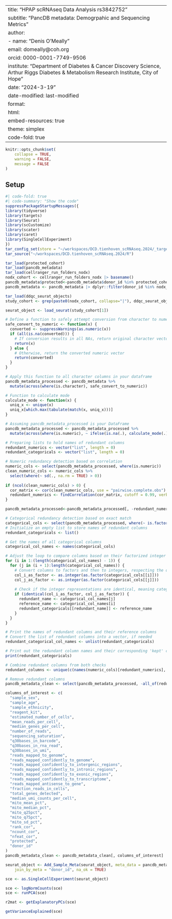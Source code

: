 
---
title: "HPAP scRNAseq Data Analysis rs3842752"
subtitle: "PancDB metadata: Demogrpahic and Sequencing Metrics"
author: 
- name: "Denis O'Meally"
  email: domeally@coh.org
  orcid: 0000-0001-7749-9506
institute: "Department of Diabetes & Cancer Discovery Science, <br/> Arthur Riggs Diabetes & Metabolism Research Institute, City of Hope"
date: "2024-3-19" 
date-modified: last-modified
format:
  html:
    embed-resources: true
    theme: simplex
    code-fold: true
---

```r
knitr::opts_chunk$set(
    collapse = TRUE,
    warning = FALSE,
    message = FALSE
)
```

## Setup

```r
#| code-fold: true
#| code-summary: "Show the code"
suppressPackageStartupMessages({
library(tidyverse)
library(targets)
library(Seurat)
library(scCustomize)
library(scater)
library(caret)
library(SingleCellExperiment)
})
tar_config_set(store = "~/workspaces/DCD.tienhoven_scRNAseq.2024/_targets")
tar_source("~/workspaces/DCD.tienhoven_scRNAseq.2024/R")

tar_load(protected_cohort)
tar_load(pancdb_metadata)
tar_load(cellranger_run_folders_nodx)
nodx_cohort <- cellranger_run_folders_nodx |> basename()
pancdb_metadata$protected<-pancdb_metadata$donor_id %in% protected_cohort$sample_id
pancdb_metadata <- pancdb_metadata |> dplyr::filter(donor_id %in% nodx_cohort & str_detect(reagent_kit, "10X"))

tar_load(ddqc_seurat_objects)
study_cohort <- grep(paste0(nodx_cohort, collapse="|"), ddqc_seurat_objects, value = TRUE) 
```

```r
seurat_object <- load_seurat(study_cohort[1])

# Define a function to safely attempt conversion from character to numeric
safe_convert_to_numeric <- function(x) {
  converted <- suppressWarnings(as.numeric(x))
  if (all(is.na(converted))) {
    # If conversion results in all NAs, return original character vector
    return(x)
  } else {
    # Otherwise, return the converted numeric vector
    return(converted)
  }
}

# Apply this function to all character columns in your dataframe
pancdb_metadata_processed <- pancdb_metadata %>%
  mutate(across(where(is.character), safe_convert_to_numeric))

# Function to calculate mode
calculate_mode <- function(x) {
  uniq_x <- unique(x)
  uniq_x[which.max(tabulate(match(x, uniq_x)))]
}

# Assuming pancdb_metadata_processed is your DataFrame
pancdb_metadata_processed <- pancdb_metadata_processed %>%
  mutate(across(where(is.numeric), ~ ifelse(is.na(.), calculate_mode(.), .)))

# Preparing lists to hold names of redundant columns
redundant_numerics <- vector("list", length = 0)
redundant_categoricals <- vector("list", length = 0)

# Numeric redundancy detection based on correlation
numeric_cols <- select(pancdb_metadata_processed, where(is.numeric))
clean_numeric_cols <- numeric_cols %>%
  select(where(~ sd(., na.rm = TRUE) > 0))
  
if (ncol(clean_numeric_cols) > 0) {
  cor_matrix <- cor(clean_numeric_cols, use = "pairwise.complete.obs")
  redundant_numerics <- findCorrelation(cor_matrix, cutoff = 0.99, verbose = TRUE, exact = TRUE)
}

pancdb_metadata_processed<-pancdb_metadata_processed[, -redundant_numerics]

# Categorical redundancy detection based on exact match
categorical_cols <- select(pancdb_metadata_processed, where(~ is.factor(.) || is.character(.)))
# Initialize an empty list to store names of redundant columns
redundant_categoricals <- list()

# Get the names of all categorical columns
categorical_col_names <- names(categorical_cols)

# Adjust the loop to compare columns based on their factorized integer representation
for (i in 1:(length(categorical_col_names) - 1)) {
  for (j in (i + 1):length(categorical_col_names)) {
    # Convert columns to factors and then to integers, respecting the order of appearance
    col_i_as_factor <- as.integer(as.factor(categorical_cols[[i]]))
    col_j_as_factor <- as.integer(as.factor(categorical_cols[[j]]))
    
    # Check if the integer representations are identical, meaning categories co-vary directly
    if (identical(col_i_as_factor, col_j_as_factor)) {
      redundant_name <- categorical_col_names[j]
      reference_name <- categorical_col_names[i]
      redundant_categoricals[[redundant_name]] <- reference_name
    }
  }
}

# Print the names of redundant columns and their reference columns
# Convert the list of redundant columns into a vector, if needed
redundant_categorical_col_names <- unlist(redundant_categoricals)

# Print out the redundant column names and their corresponding 'kept' column names
print(redundant_categoricals)

# Combine redundant columns from both checks
redundant_columns <- unique(c(names(numeric_cols)[redundant_numerics], redundant_categorical_col_names))

# Remove redundant columns
pancdb_metadata_clean <- select(pancdb_metadata_processed, -all_of(redundant_columns), donor_id) |>   (\(x) x[, colSums(is.na(x)) == 0])()

columns_of_interest <- c(
  "sample_sex",
  "sample_age",
  "sample_ethnicity",
  "reagent_kit",
  "estimated_number_of_cells",
  "mean_reads_per_cell",
  "median_genes_per_cell",
  "number_of_reads",
  "sequencing_saturation",
  "q30bases_in_barcode",
  "q30bases_in_rna_read",
  "q30bases_in_umi",
  "reads_mapped_to_genome",
  "reads_mapped_confidently_to_genome",
  "reads_mapped_confidently_to_intergenic_regions",
  "reads_mapped_confidently_to_intronic_regions",
  "reads_mapped_confidently_to_exonic_regions",
  "reads_mapped_confidently_to_transcriptome",
  "reads_mapped_antisense_to_gene",
  "fraction_reads_in_cells",
  "total_genes_detected",
  "median_umi_counts_per_cell",
  "mito_mean_pct",
  "mito_median_pct",
  "mito_q25pct",
  "mito_q75pct",
  "mito_sd_pct",
  "rank_cor",
  "ncount_cor",
  "nfeat_cor",
  "protected",
  "donor_id"
)
pancdb_metadata_clean <- pancdb_metadata_clean[, columns_of_interest] 
```

```r
seurat_object <- Add_Sample_Meta(seurat_object, meta_data = pancdb_metadata_clean, join_by_seurat = "orig.ident",
    join_by_meta = "donor_id", na_ok = TRUE)

sce <- as.SingleCellExperiment(seurat_object)
```

```r
sce <- logNormCounts(sce)
sce <- runPCA(sce)

r2mat <- getExplanatoryPCs(sce)

getVarianceExplained(sce)
```
